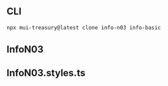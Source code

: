 
<Meta title="Info/N03" />

## CLI

```sh
npx mui-treasury@latest clone info-n03 info-basic
```

## InfoN03

<Source code={raw} language="tsx" />

## InfoN03.styles.ts

<Source code={raw2} language="tsx" />
